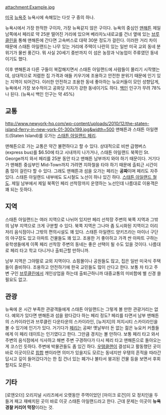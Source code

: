 attachment:Example.jpg
 
[[미국]] [[뉴욕]]주 뉴욕시에 속해있는 다섯 구 중의 하나.

뉴욕시에서 가장 한적한 구이자, 가장 뉴욕같지 않은 구이다. 뉴욕의 중심인 [[맨해튼]] 제일 남쪽에서 페리로 약 25분 떨어진 거리에 있으며 베라자노내로교를 건너 옆에 있는 [[브루클린]]을 통해 맨해튼에 간다면 고속버스로 대략 30분 정도가 걸린다. 이러한 거리 차이 때문에 스태튼 아일랜드는 나무 있는 거리에 주택이 나란히 있는 일반 미국 교외 동네 분위기가 물씬 풍긴다. 뭐 사실 20세기 중반까지 이 섬은 농장과 낙농업이 주류였던 동네이기도 했다.

이후 맨해튼과 다른 구들이 복잡해지면서 스태튼 아일랜드에 사람들이 몰리기 시작했는데, 상대적으로 저렴한 집 가격과 애들 키우기에 조용하고 안전한 분위기 때문에 인기 있는 지역이 되어간다. 이러한 안전하고 조용한 동네 좋아하는 뉴요커들이 모인 성향답게, 뉴욕에서 가장 보수적이고 공화당 지지가 강한 동네이기도 하다. [[백인]] 인구가 무려 78%나 된다. (뉴욕시 백인 인구는 약 45%)

== 교통 ==
http://www.newyork-hq.com/wp-content/uploads/2010/12/the-staten-island-ferry-in-new-york-01-300x199.jpg&width=500
맨해튼과 스태튼 아일랜드(Staten Island)를 오가는 [[스태튼 아일랜드 페리]].

맨해튼으로 가는 교통은 약간 불편하다고 할 수 있다. 상대적으로 비싼 급행버스(express bus)를 $6.50에 타고 시내까지 나가거나, 스태튼 아일랜드 북쪽인 St. George까지 와서 페리를 25분 동안 타고 맨해튼 남부까지 와야 하기 때문이다. 거기다가 맨해튼 중심부인 Mid-Town까지 가려면 지하철을 타야 하기 때문에 출퇴근 시간이 좀 많이 걸린다 할 수 있다. 그래도 맨해튼과 섬을 오가는 페리는 '''공짜'''이며 페리도 자주 있다. 스태튼 아일랜드 내부에도 도시철도 노선이 하나 있긴 하다. [[스태튼 아일랜드 철도]]. 제일 남부에서 제일 북쪽인 페리 선착장까지 운영하는 노선인데 나름대로 이용객은 꽤 되는 듯하다. 
== 지역 ==
스태튼 아일랜드는 여러 지역으로 나뉘어 있지만 페리 선착장 주변의 북쪽 지역과 그밖의 남부 지역으로 크게 구분할 수 있다. 북쪽 지역은 그나마 좀 도시화된 지역이고 이리저리 음식점이나 그밖의 편의시설도 꽤 있다. 스태튼 아일랜드 양키즈라는 마이너 구단의 야구장도 있고 아파트 건물들도 꽤 있고. 조용한 거 좋아하고 가격 싼 아파트 구하는 유학생들에게 이쪽 페리 선착장 주변의 동네는 좋은 선택이 될 수도 있을 것이다. 나름대로 페리 타고 학교 다니거나 출퇴근할 만하니까.

남부 지역은 그야말로 교외 지역이다. 쇼핑몰이나 공원들도 많고, 집은 일반 미국식 주택들이 즐비하다. 조용하고 안전하기에 한국 교민들도 많이 산다고 한다. 보통 차 타고 주변 구인 [[브루클린]]에서 개인상업을 하는데 출퇴근하니까 대중교통의 미비함에 별 신경 쓸 필요도 없고.

== 관광 ==
뉴욕에 온 시간 부족한 관광객들에게 스태튼 아일랜드는 그렇게 볼 만한 관광거리는 없다. 예외가 있다면 맨해튼과 섬을 왔다갔다 하는 페리 정도? 페리를 타면서 남부 맨해튼의 스카이라인과 브루클린 다운타운의 스카이라인, [뉴저지]의 저지시티 스카이라인을 볼 수 있기에 인기가 있다. 거기다가 [[페리]]는 공짜! 옛날부터 돈 없는 젊은 뉴요커 커플들에게 이 페리 데이트는 인기였다고 한다. 그만큼 경치는 볼 만하다. 보통 페리 타고 와서 주변의 음식점에서 식사하고 해변 주변 구경하다가 다시 페리 타고 맨해튼으로 돌아오는 게 코스인 듯하다. 주변에 박물관들도 좀 있긴 하다. [[우탱클랜]]이 결성되고 활동했던 곳이 바로 이곳이므로 [[힙합]] 팬이라면 의미가 있을지도 모르는 동네지만 우탱의 흔적을 따라간답시고 깊이 들어갔다가는 한 집 건너 있는 폐가나 불타서 붕괴된 건물 등을 보면서 후회할지도 모른다.

== 기타 ==
[로앤오더] 오리지널 시리즈에서 오랫동안 주역이었던 [마이크 로건]이 모 정치인을 두들겨 패고 재배치된 곳이 바로 이곳 스태튼 아일랜드라고 한다. 근데 문제는 이곳이 '''뉴욕 경찰 커리어 막장'''이라는 것.
